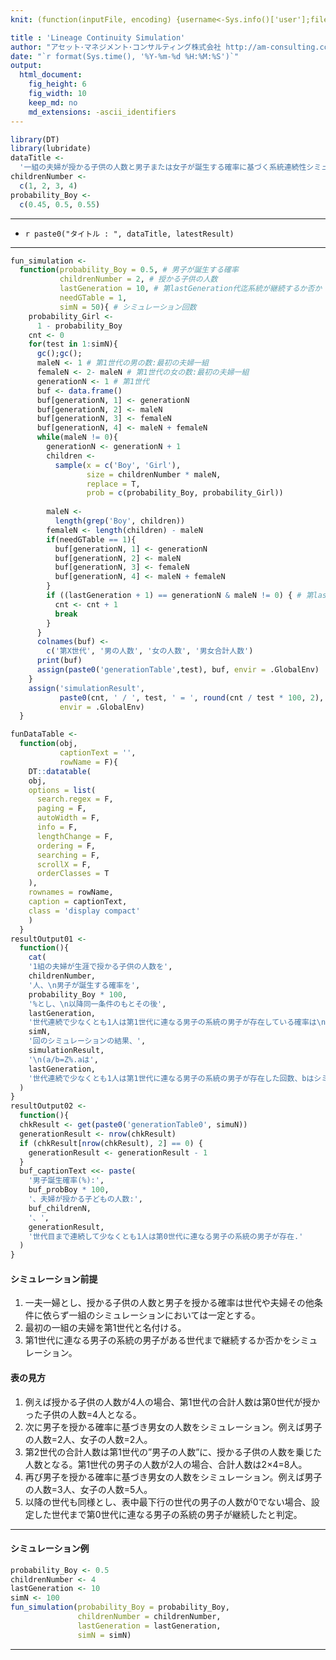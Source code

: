 ```yaml
---
knit: (function(inputFile, encoding) {username<-Sys.info()['user'];fileName<-'defaultPath.csv';pathToFile <-paste0('C:/Users/', username,'/Desktop/pathToCSV/');setwd(pathToFile);buf0<-read.csv(fileName,header = F,skip = 0,stringsAsFactor = F,check.names = F,fileEncoding = 'utf-8');rmarkdown::render(inputFile, encoding = encoding, output_file = paste0('C:/Users/',username,buf0[2,1],'charts/','am-consulting.co.jp-lineageContinuitySimulation.html')) })

title : 'Lineage Continuity Simulation'
author: "アセット･マネジメント･コンサルティング株式会社 http://am-consulting.co.jp"
date: "`r format(Sys.time(), '%Y-%m-%d %H:%M:%S')`"
output: 
  html_document:
    fig_height: 6
    fig_width: 10
    keep_md: no
    md_extensions: -ascii_identifiers
---
```

<link href="http://knowledgevault.saecanet.com/components/rmarkdown-html.css" rel="stylesheet">
<script src="http://knowledgevault.saecanet.com/components/JavascriptCode.js"></script>
<style>.main-container {max-width : 1000px;}</style>

```r
library(DT)
library(lubridate)
dataTitle <- 
  '一組の夫婦が授かる子供の人数と男子または女子が誕生する確率に基づく系統連続性シミュレーション'
childrenNumber <- 
  c(1, 2, 3, 4)
probability_Boy <- 
  c(0.45, 0.5, 0.55)
```

***

- `r paste0("タイトル : ", dataTitle, latestResult)`

***

```r
fun_simulation <-
  function(probability_Boy = 0.5, # 男子が誕生する確率
           childrenNumber = 2, # 授かる子供の人数
           lastGeneration = 10, # 第lastGeneration代迄系統が継続するか否か
           needGTable = 1,
           simN = 50){ # シミュレーション回数 
    probability_Girl <- 
      1 - probability_Boy
    cnt <- 0
    for(test in 1:simN){
      gc();gc();
      maleN <- 1 # 第1世代の男の数:最初の夫婦一組
      femaleN <- 2- maleN # 第1世代の女の数:最初の夫婦一組
      generationN <- 1 # 第1世代
      buf <- data.frame()
      buf[generationN, 1] <- generationN
      buf[generationN, 2] <- maleN
      buf[generationN, 3] <- femaleN
      buf[generationN, 4] <- maleN + femaleN
      while(maleN != 0){
        generationN <- generationN + 1
        children <- 
          sample(x = c('Boy', 'Girl'),
                 size = childrenNumber * maleN,
                 replace = T,
                 prob = c(probability_Boy, probability_Girl))
        
        maleN <- 
          length(grep('Boy', children))
        femaleN <- length(children) - maleN
        if(needGTable == 1){
          buf[generationN, 1] <- generationN
          buf[generationN, 2] <- maleN
          buf[generationN, 3] <- femaleN
          buf[generationN, 4] <- maleN + femaleN
        }
        if ((lastGeneration + 1) == generationN & maleN != 0) { # 第lastGeneration代迄が継続した場合
          cnt <- cnt + 1
          break
        }
      }
      colnames(buf) <- 
        c('第X世代', '男の人数', '女の人数', '男女合計人数')
      print(buf)
      assign(paste0('generationTable',test), buf, envir = .GlobalEnv)
    }
    assign('simulationResult',
           paste0(cnt, ' / ', test, ' = ', round(cnt / test * 100, 2), '%'),
           envir = .GlobalEnv)
  }
```

```r
funDataTable <- 
  function(obj,
           captionText = '',
           rowName = F){
    DT::datatable(
    obj,
    options = list(
      search.regex = F,
      paging = F,
      autoWidth = F,
      info = F,
      lengthChange = F,
      ordering = F,
      searching = F,
      scrollX = F,
      orderClasses = T
    ),
    rownames = rowName,
    caption = captionText,
    class = 'display compact'
    )
  }
resultOutput01 <- 
  function(){
    cat(
    '1組の夫婦が生涯で授かる子供の人数を',
    childrenNumber,
    '人、\n男子が誕生する確率を',
    probability_Boy * 100,
    '%とし、\n以降同一条件のもとその後',
    lastGeneration,
    '世代連続で少なくとも1人は第1世代に連なる男子の系統の男子が存在している確率は\n',
    simN,
    '回のシミュレーションの結果、',
    simulationResult,
    '\n(a/b=Z%.aは',
    lastGeneration,
    '世代連続で少なくとも1人は第1世代に連なる男子の系統の男子が存在した回数、bはシミュレーション総回数).'
  )
}
resultOutput02 <- 
  function(){
  chkResult <- get(paste0('generationTable0', simuN))
  generationResult <- nrow(chkResult)
  if (chkResult[nrow(chkResult), 2] == 0) {
    generationResult <- generationResult - 1
  }
  buf_captionText <<- paste(
    '男子誕生確率(%):',
    buf_probBoy * 100,
    '、夫婦が授かる子どもの人数:',
    buf_childrenN,
    '、',
    generationResult,
    '世代目まで連続して少なくとも1人は第0世代に連なる男子の系統の男子が存在.'
  )
}
```

#### シミュレーション前提

1. 一夫一婦とし、授かる子供の人数と男子を授かる確率は世代や夫婦その他条件に依らず一組のシミュレーションにおいては一定とする。
1. 最初の一組の夫婦を第1世代と名付ける。
1. 第1世代に連なる男子の系統の男子がある世代まで継続するか否かをシミュレーション。

#### 表の見方
1. 例えば授かる子供の人数が4人の場合、第1世代の合計人数は第0世代が授かった子供の人数=4人となる。
1. 次に男子を授かる確率に基づき男女の人数をシミュレーション。例えば男子の人数=2人、女子の人数=2人。
1. 第2世代の合計人数は第1世代の"男子の人数"に、授かる子供の人数を乗じた人数となる。第1世代の男子の人数が2人の場合、合計人数は2×4=8人。
1. 再び男子を授かる確率に基づき男女の人数をシミュレーション。例えば男子の人数=3人、女子の人数=5人。
1. 以降の世代も同様とし、表中最下行の世代の男子の人数が0でない場合、設定した世代まで第0世代に連なる男子の系統の男子が継続したと判定。

***
#### シミュレーション例

```r
probability_Boy <- 0.5
childrenNumber <- 4
lastGeneration <- 10
simN <- 100
fun_simulation(probability_Boy = probability_Boy,
               childrenNumber = childrenNumber,
               lastGeneration = lastGeneration,
               simN = simN)
```

***
<script>MakeNegative()</script>
<script>
  (function(i,s,o,g,r,a,m){i['GoogleAnalyticsObject']=r;i[r]=i[r]||function(){
  (i[r].q=i[r].q||[]).push(arguments)},i[r].l=1*new Date();a=s.createElement(o),
  m=s.getElementsByTagName(o)[0];a.async=1;a.src=g;m.parentNode.insertBefore(a,m)
  })(window,document,'script','https://www.google-analytics.com/analytics.js','ga');

  ga('create', 'UA-3077339-5', 'auto');
  ga('send', 'pageview');

</script>
